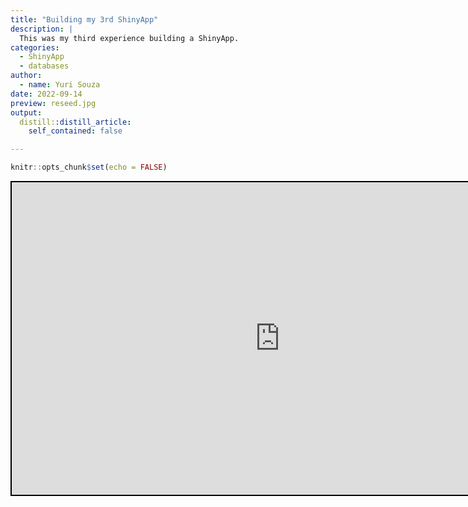 ```yaml
---
title: "Building my 3rd ShinyApp"
description: |
  This was my third experience building a ShinyApp.
categories:
  - ShinyApp 
  - databases
author:
  - name: Yuri Souza
date: 2022-09-14
preview: reseed.jpg
output:
  distill::distill_article:
    self_contained: false

---
```



```r
knitr::opts_chunk$set(echo = FALSE)
```

<iframe src="https://souzayuri.shinyapps.io/reseedproject/"
        style="border: 2px solid black; width: 170%; height: 500px;"></iframe>